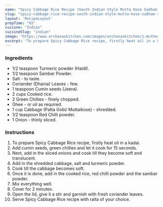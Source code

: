 ---
name: "Spicy Cabbage Rice Recipe (South Indian Style Mutta Kose Sadham Recipe)"
slug: "spicy-cabbage-rice-recipe-south-indian-style-mutta-kose-sadham-recipe"
layout: 'RecipeLayout'
prepTime: "65"
cuisine: "Indian"
cuisineSlug: "indian"
image: "https://www.archanaskitchen.com/images/archanaskitchen/1-Author/Pooja_Thakur/Spicy_Cabbage_Rice.jpg"
excerpt: "To prepare Spicy Cabbage Rice recipe, firstly heat oil in a kadai"
---

### Ingredients

- 1/2 teaspoon Turmeric powder (Haldi).
- 1/2 teaspoon Sambar Powder.
- Salt - to taste.
- Coriander (Dhania) Leaves - few.
- 1 teaspoon Cumin seeds (Jeera).
- 2 cups Cooked rice.
- 2 Green Chillies - finely chopped.
- Ghee - or oil as required.
- 1 cup Cabbage (Patta Gobi/ Muttaikose) - shredded.
- 1/2 teaspoon Red Chilli powder.
- 1 Onion - thinly sliced.

### Instructions

1. To prepare Spicy Cabbage Rice recipe, firstly heat oil in a kadai.
1. Add cumin seeds, green chillies and let it cook for 15 seconds.
1. Next, add in the sliced onions and cook till they become soft and translucent.
1. Add in the shredded cabbage, salt and turmeric powder.
1. Cook till the cabbage becomes soft.
1. Once it is done, add in the cooked rice, red chilli powder and the sambar powder.
1. Mix everything well.
1. Cover for 2 minutes.
1. Open the lid, give it a stir and garnish with fresh coriander leaves.
1. Serve Spicy Cabbage Rice recipe with raita of your choice.
